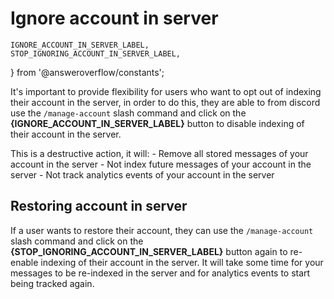 # Ignore account in server

	IGNORE_ACCOUNT_IN_SERVER_LABEL,
	STOP_IGNORING_ACCOUNT_IN_SERVER_LABEL,
} from '@answeroverflow/constants';

It's important to provide flexibility for users who want to opt out of indexing their account in the server, in order to do this, they are able to from discord use the `/manage-account` slash command and click on the **{IGNORE_ACCOUNT_IN_SERVER_LABEL}** button to disable indexing of their account in the server.


<Callout type="error" emoji="❗">
	This is a destructive action, it will: - Remove all stored messages of your
	account in the server - Not index future messages of your account in the
	server - Not track analytics events of your account in the server
</Callout>

## Restoring account in server

If a user wants to restore their account, they can use the `/manage-account` slash command and click on the **{STOP_IGNORING_ACCOUNT_IN_SERVER_LABEL}** button again to re-enable indexing of their account in the server. It will take some time for your messages to be re-indexed in the server and for analytics events to start being tracked again.
